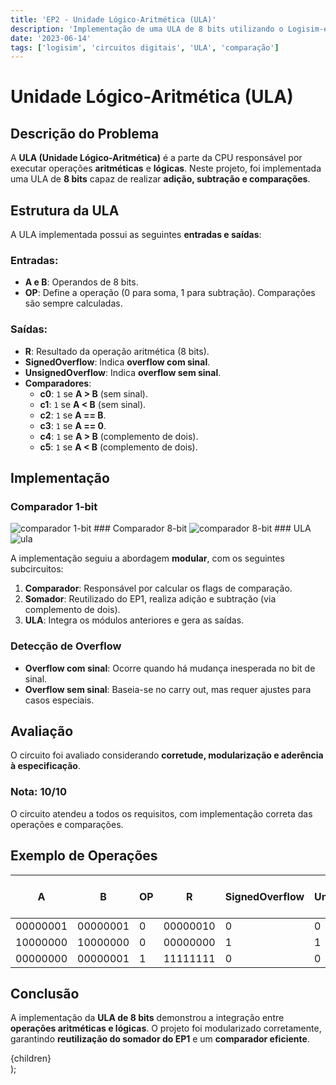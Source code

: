 ```yaml
---
title: 'EP2 - Unidade Lógico-Aritmética (ULA)'
description: 'Implementação de uma ULA de 8 bits utilizando o Logisim-evolution.'
date: '2023-06-14'
tags: ['logisim', 'circuitos digitais', 'ULA', 'comparação']
---
```


# Unidade Lógico-Aritmética (ULA)

## Descrição do Problema

A **ULA (Unidade Lógico-Aritmética)** é a parte da CPU responsável por executar operações **aritméticas** e **lógicas**. Neste projeto, foi implementada uma ULA de **8 bits** capaz de realizar **adição, subtração e comparações**.

## Estrutura da ULA

A ULA implementada possui as seguintes **entradas e saídas**:

### **Entradas:**
- **A e B**: Operandos de 8 bits.
- **OP**: Define a operação (0 para soma, 1 para subtração). Comparações são sempre calculadas.

### **Saídas:**
- **R**: Resultado da operação aritmética (8 bits).
- **SignedOverflow**: Indica **overflow com sinal**.
- **UnsignedOverflow**: Indica **overflow sem sinal**.
- **Comparadores**:
  - **c0**: `1` se **A > B** (sem sinal).
  - **c1**: `1` se **A < B** (sem sinal).
  - **c2**: `1` se **A == B**.
  - **c3**: `1` se **A == 0**.
  - **c4**: `1` se **A > B** (complemento de dois).
  - **c5**: `1` se **A < B** (complemento de dois).

## Implementação

### Comparador 1-bit
<img src="/ime/MAC0329-Álgebra Booleana e Aplicações no Projeto de Arquitetura de Computadores/EP2/circuit.png" alt="comparador 1-bit" />
### Comparador 8-bit
<img src="/ime/MAC0329-Álgebra Booleana e Aplicações no Projeto de Arquitetura de Computadores/EP2/circuit2.png" alt="comparador 8-bit" />
### ULA
<img src="/ime/MAC0329-Álgebra Booleana e Aplicações no Projeto de Arquitetura de Computadores/EP2/circuit3.png" alt="ula" />

A implementação seguiu a abordagem **modular**, com os seguintes subcircuitos:

1. **Comparador**: Responsável por calcular os flags de comparação.
2. **Somador**: Reutilizado do EP1, realiza adição e subtração (via complemento de dois).
3. **ULA**: Integra os módulos anteriores e gera as saídas.

### **Detecção de Overflow**
- **Overflow com sinal**: Ocorre quando há mudança inesperada no bit de sinal.
- **Overflow sem sinal**: Baseia-se no carry out, mas requer ajustes para casos especiais.

## Avaliação

O circuito foi avaliado considerando **corretude, modularização e aderência à especificação**.

### Nota: **10/10**

O circuito atendeu a todos os requisitos, com implementação correta das operações e comparações.

## Exemplo de Operações

| A       | B       | OP | R       | SignedOverflow | UnsignedOverflow | A > B | A < B | A == B |
|---------|---------|----|---------|----------------|------------------|------|------|------|
| 00000001 | 00000001 | 0  | 00000010 | 0              | 0                | 0    | 0    | 1    |
| 10000000 | 10000000 | 0  | 00000000 | 1              | 1                | 0    | 0    | 1    |
| 00000000 | 00000001 | 1  | 11111111 | 0              | 0                | 0    | 1    | 0    |

## Conclusão

A implementação da **ULA de 8 bits** demonstrou a integração entre **operações aritméticas e lógicas**. O projeto foi modularizado corretamente, garantindo **reutilização do somador do EP1** e um **comparador eficiente**.

  <article className="prose prose-lg max-w-none">
    {children}
  </article>
);

